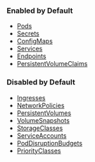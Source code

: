 ### Enabled by Default
* [Pods](../configure/vcluster-yaml/sync/to-host/core/pods.mdx) 
* [Secrets](../configure/vcluster-yaml/sync/to-host/core/secrets.mdx)  
* [ConfigMaps](../configure/vcluster-yaml/sync/to-host/core/config-maps.mdx)  
* [Services](../configure/vcluster-yaml/sync/to-host/networking/services.mdx)  
* [Endpoints](../configure/vcluster-yaml/sync/to-host/networking/endpoints.mdx)      
* [PersistentVolumeClaims](../configure/vcluster-yaml/sync/to-host/storage/persistent-volume-claims.mdx) 

### Disabled by Default
* [Ingresses](../configure/vcluster-yaml/sync/to-host/networking/ingresses.mdx) 
* [NetworkPolicies](../configure/vcluster-yaml/sync/to-host/networking/network-policies.mdx)  
* [PersistentVolumes](../configure/vcluster-yaml/sync/to-host/storage/persistent-volumes.mdx)  
* [VolumeSnapshots](../configure/vcluster-yaml/sync/to-host/storage/volume-snapshots.mdx)   
* [StorageClasses](../configure/vcluster-yaml/sync/to-host/storage/storage-classes.mdx) 
* [ServiceAccounts](../configure/vcluster-yaml/sync/to-host/advanced/service-accounts.mdx)  
* [PodDisruptionBudgets](../configure/vcluster-yaml/sync/to-host/advanced/pod-disruption-budgets.mdx)
* [PriorityClasses](../configure/vcluster-yaml/sync/to-host/advanced/priority-classes.mdx)   